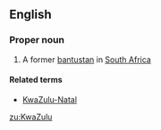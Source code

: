 ==English==

===Proper noun===
{{wikipedia}}
{{en-proper noun}}

# A former [[bantustan]] in [[South Africa]]

====Related terms====
*[[KwaZulu-Natal]]

[[zu:KwaZulu]]